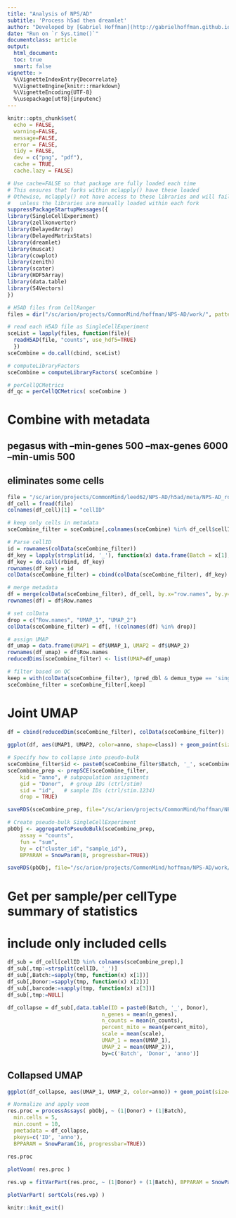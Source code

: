 ```yaml
---
title: "Analysis of NPS/AD"
subtitle: 'Process h5ad then dreamlet'
author: "Developed by [Gabriel Hoffman](http://gabrielhoffman.github.io/)"
date: "Run on `r Sys.time()`"
documentclass: article
output: 
  html_document:
  toc: true
  smart: false
vignette: >
  %\VignetteIndexEntry{Decorrelate}
  %\VignetteEngine{knitr::rmarkdown}
  %\VignetteEncoding{UTF-8}
  %\usepackage[utf8]{inputenc}
---
```



<!--- 

cd /hpc/users/hoffmg01/work/nps_ad
ml python
R
# rm -rf analysis_1_cache/

system("ml git; git pull")
rmarkdown::render("analysis_1.Rmd");


# https://hoffmg01.u.hpc.mssm.edu/nps_ad/


ml git
cd ~/build2/dreamlet
git pull
R CMD INSTALL .




# Refin batch info
# need to add super- and sub-batch variable
# NPSAD-20210128-A2-HTO
# NPSAD-20210127-A4-HTO


table(df_sub$Batch)

xtabs(~Batch + Donor, df_sub[Batch=="NPSAD-20201013-A2-HTO",])

xtabs(~Batch + Donor, df_sub[Donor %in% c('127575', '129185', '1873', '194566',  '949', '95666591'),])







devtools::reload("/hpc/users/hoffmg01/build2/dreamlet")

# Concatenate H5AD files
# Keeps counts as integers so uses less memory than 
# concatenating in R
ml python
cd /hpc/users/hoffmg01/work/nps_ad

# prefix
OUTFILE=/sc/arion/projects/CommonMind/hoffman/NPS-AD/work/NPSAD_concat

BATCHES=(1 2 3)

for B in ${BATCHES[@]}; do

  # list of H5AD files
  ls /sc/arion/projects/CommonMind/leed62/NPS-AD/h5ad/r${B}/NPSAD*.h5ad > file.txt

  # concatenate
  ./concat_h5ad.py -i file.txt -o ${OUTFILE}_${B}.h5ad
done



--->



```r
knitr::opts_chunk$set(
  echo = FALSE,
  warning=FALSE,
  message=FALSE,
  error = FALSE,
  tidy = FALSE,
  dev = c("png", "pdf"),
  cache = TRUE,
  cache.lazy = FALSE)
```

```r
# Use cache=FALSE so that package are fully loaded each time
# This ensures that forks within mclapply() have these loaded
# Othewise, mclapply() not have access to these libraries and will fail 
#   unless the libraries are manually loaded within each fork
suppressPackageStartupMessages({
library(SingleCellExperiment)
library(zellkonverter)
library(DelayedArray)
library(DelayedMatrixStats)
library(dreamlet)
library(muscat)
library(cowplot)
library(zenith)
library(scater)
library(HDF5Array)
library(data.table)
library(S4Vectors)
})
```


```r
# H5AD files from CellRanger
files = dir("/sc/arion/projects/CommonMind/hoffman/NPS-AD/work/", pattern="NPSAD_concat.*h5ad", full.names=TRUE)

# read each H5AD file as SingleCellExperiment
sceList = lapply(files, function(file){
  readH5AD(file, "counts", use_hdf5=TRUE)
  })
sceCombine = do.call(cbind, sceList)
```

```r
# computeLibraryFactors
sceCombine = computeLibraryFactors( sceCombine )

# perCellQCMetrics
df_qc = perCellQCMetrics( sceCombine )
```

# Combine with metadata
## pegasus with --min-genes 500 --max-genes 6000 --min-umis 500
## eliminates some cells
```r
file = "/sc/arion/projects/CommonMind/leed62/NPS-AD/h5ad/meta/NPS-AD_roundMerged_meta.csv"
df_cell = fread(file)
colnames(df_cell)[1] = "cellID"

# keep only cells in metadata
sceCombine_filter = sceCombine[,colnames(sceCombine) %in% df_cell$cellID]

# Parse cellID
id = rownames(colData(sceCombine_filter))
df_key = lapply(strsplit(id, '_'), function(x) data.frame(Batch = x[1], Donor = x[2], barcode = x[3]))
df_key = do.call(rbind, df_key)
rownames(df_key) = id
colData(sceCombine_filter) = cbind(colData(sceCombine_filter), df_key)

# merge metadata
df = merge(colData(sceCombine_filter), df_cell, by.x="row.names", by.y="cellID", all.x=TRUE)
rownames(df) = df$Row.names

# set colData
drop = c("Row.names", "UMAP_1", "UMAP_2")
colData(sceCombine_filter) = df[, !(colnames(df) %in% drop)]

# assign UMAP
df_umap = data.frame(UMAP1 = df$UMAP_1, UMAP2 = df$UMAP_2)
rownames(df_umap) = df$Row.names
reducedDims(sceCombine_filter) <- list(UMAP=df_umap)

# filter based on QC
keep = with(colData(sceCombine_filter), !pred_dbl & demux_type == 'singlet' & passed_qc)
sceCombine_filter = sceCombine_filter[,keep]
```

# Joint UMAP
```r
df = cbind(reducedDim(sceCombine_filter), colData(sceCombine_filter))
  
ggplot(df, aes(UMAP1, UMAP2, color=anno, shape=class)) + geom_point(size=.05) + theme_classic() + theme(aspect.ratio=1) + guides(colour = guide_legend(override.aes = list(size = 1.5)))
```

```r
# Specify how to collapse into pseudo-bulk
sceCombine_filter$id <- paste0(sceCombine_filter$Batch, '_', sceCombine_filter$Donor)
sceCombine_prep <- prepSCE(sceCombine_filter, 
    kid = "anno", # subpopulation assignments
    gid = "Donor",  # group IDs (ctrl/stim)
    sid = "id",   # sample IDs (ctrl/stim.1234)
    drop = TRUE)

saveRDS(sceCombine_prep, file="/sc/arion/projects/CommonMind/hoffman/NPS-AD/work/sceCombine_prep.RDS" )

# Create pseudo-bulk SingleCellExperiment
pbObj <- aggregateToPseudoBulk(sceCombine_prep,
    assay = "counts", 
    fun = "sum",
    by = c("cluster_id", "sample_id"),
    BPPARAM = SnowParam(8, progressbar=TRUE))

saveRDS(pbObj, file="/sc/arion/projects/CommonMind/hoffman/NPS-AD/work/pbObj.RDS" )
```



<!--- 
# sceCombine_prep = readRDS("/sc/arion/projects/CommonMind/hoffman/NPS-AD/work/sceCombine_prep.RDS" )

pbObj = readRDS("/sc/arion/projects/CommonMind/hoffman/NPS-AD/work/pbObj.RDS")
--->


# Get per sample/per cellType summary of statistics
# include only included cells
```r
df_sub = df_cell[cellID %in% colnames(sceCombine_prep),]
df_sub[,tmp:=strsplit(cellID, '_')]
df_sub[,Batch:=sapply(tmp, function(x) x[1])]
df_sub[,Donor:=sapply(tmp, function(x) x[2])]
df_sub[,barcode:=sapply(tmp, function(x) x[3])]
df_sub[,tmp:=NULL]

df_collapse = df_sub[,data.table(ID = paste0(Batch, '_', Donor),
                              n_genes = mean(n_genes),
                              n_counts = mean(n_counts),
                              percent_mito = mean(percent_mito),
                              scale = mean(scale),
                              UMAP_1 = mean(UMAP_1),
                              UMAP_2 = mean(UMAP_2)),
                              by=c('Batch', 'Donor', 'anno')]
```

## Collapsed UMAP
```r
ggplot(df_collapse, aes(UMAP_1, UMAP_2, color=anno)) + geom_point(size=.05) + theme_classic() + theme(aspect.ratio=1) + guides(colour = guide_legend(override.aes = list(size = 1.5)))
```


```r
# Normalize and apply voom
res.proc = processAssays( pbObj, ~ (1|Donor) + (1|Batch), 
  min.cells = 5,
  min.count = 10, 
  pmetadata = df_collapse,  
  pkeys=c('ID', 'anno'),
  BPPARAM = SnowParam(16, progressbar=TRUE))
  
res.proc
```



```r
plotVoom( res.proc )
```



```r
res.vp = fitVarPart(res.proc, ~ (1|Donor) + (1|Batch), BPPARAM = SnowParam(18, progressbar=TRUE))
```


```r
plotVarPart( sortCols(res.vp) )
```




```r
knitr::knit_exit()
```











